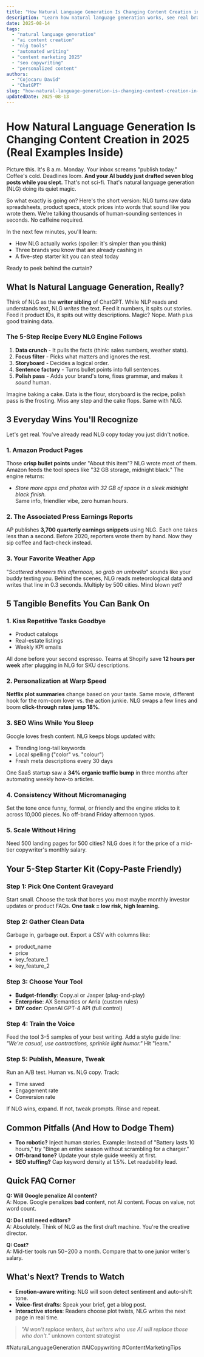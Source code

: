```yaml
---
title: "How Natural Language Generation Is Changing Content Creation in 2025 (Real Examples Inside)"
description: "Learn how natural language generation works, see real brand wins, and get a 5-step playbook to start using AI writing in your own workflow today."
date: 2025-08-14
tags:
  - "natural language generation"
  - "ai content creation"
  - "nlg tools"
  - "automated writing"
  - "content marketing 2025"
  - "seo copywriting"
  - "personalized content"
authors:
  - "Cojocaru David"
  - "ChatGPT"
slug: "how-natural-language-generation-is-changing-content-creation-in-2025"
updatedDate: 2025-08-13
---
```


# How Natural Language Generation Is Changing Content Creation in 2025 (Real Examples Inside)

Picture this. It's 8 a.m. Monday. Your inbox screams "publish today." Coffee's cold. Deadlines loom. **And your AI buddy just drafted seven blog posts while you slept.** That's not sci-fi. That's natural language generation (NLG) doing its quiet magic.

So what exactly is going on? Here's the short version: NLG turns raw data spreadsheets, product specs, stock prices into words that sound like you wrote them. We're talking thousands of human-sounding sentences in seconds. No caffeine required.

In the next few minutes, you'll learn:
- How NLG actually works (spoiler: it's simpler than you think)
- Three brands you know that are already cashing in
- A five-step starter kit you can steal today

Ready to peek behind the curtain?

## What Is Natural Language Generation, Really?

Think of NLG as the **writer sibling** of ChatGPT. While NLP reads and understands text, NLG *writes* the text. Feed it numbers, it spits out stories. Feed it product IDs, it spits out witty descriptions. Magic? Nope. Math plus good training data.

### The 5-Step Recipe Every NLG Engine Follows

1. **Data crunch** - It pulls the facts (think: sales numbers, weather stats).  
2. **Focus filter** - Picks what matters and ignores the rest.  
3. **Storyboard** - Decides a logical order.  
4. **Sentence factory** - Turns bullet points into full sentences.  
5. **Polish pass** - Adds your brand's tone, fixes grammar, and makes it *sound* human.

Imagine baking a cake. Data is the flour, storyboard is the recipe, polish pass is the frosting. Miss any step and the cake flops. Same with NLG.

## 3 Everyday Wins You'll Recognize

Let's get real. You've already read NLG copy today you just didn't notice.

### 1. Amazon Product Pages  
Those **crisp bullet points** under "About this item"? NLG wrote most of them. Amazon feeds the tool specs like "32 GB storage, midnight black." The engine returns:  
- *Store more apps and photos with 32 GB of space in a sleek midnight black finish.*  
Same info, friendlier vibe, zero human hours.

### 2. The Associated Press Earnings Reports  
AP publishes **3,700 quarterly earnings snippets** using NLG. Each one takes less than a second. Before 2020, reporters wrote them by hand. Now they sip coffee and fact-check instead.

### 3. Your Favorite Weather App  
"*Scattered showers this afternoon, so grab an umbrella*" sounds like your buddy texting you. Behind the scenes, NLG reads meteorological data and writes that line in 0.3 seconds. Multiply by 500 cities. Mind blown yet?

## 5 Tangible Benefits You Can Bank On

### 1. Kiss Repetitive Tasks Goodbye  
- Product catalogs  
- Real-estate listings  
- Weekly KPI emails  

All done before your second espresso. Teams at Shopify save **12 hours per week** after plugging in NLG for SKU descriptions.

### 2. Personalization at Warp Speed  
**Netflix plot summaries** change based on your taste. Same movie, different hook for the rom-com lover vs. the action junkie. NLG swaps a few lines and boom **click-through rates jump 18%**.

### 3. SEO Wins While You Sleep  
Google loves fresh content. NLG keeps blogs updated with:  
- Trending long-tail keywords  
- Local spelling ("color" vs. "colour")  
- Fresh meta descriptions every 30 days  

One SaaS startup saw a **34% organic traffic bump** in three months after automating weekly how-to articles.

### 4. Consistency Without Micromanaging  
Set the tone once funny, formal, or friendly and the engine sticks to it across 10,000 pieces. No off-brand Friday afternoon typos.

### 5. Scale Without Hiring  
Need 500 landing pages for 500 cities? NLG does it for the price of a mid-tier copywriter's monthly salary.

## Your 5-Step Starter Kit (Copy-Paste Friendly)

### Step 1: Pick One Content Graveyard
Start small. Choose the task that bores you most maybe monthly investor updates or product FAQs. **One task = low risk, high learning.**

### Step 2: Gather Clean Data
Garbage in, garbage out. Export a CSV with columns like:  
- product_name  
- price  
- key_feature_1  
- key_feature_2  

### Step 3: Choose Your Tool
- **Budget-friendly**: Copy.ai or Jasper (plug-and-play)  
- **Enterprise**: AX Semantics or Arria (custom rules)  
- **DIY coder**: OpenAI GPT-4 API (full control)

### Step 4: Train the Voice
Feed the tool 3-5 samples of your best writing. Add a style guide line: *"We're casual, use contractions, sprinkle light humor."* Hit "learn."

### Step 5: Publish, Measure, Tweak
Run an A/B test. Human vs. NLG copy. Track:  
- Time saved  
- Engagement rate  
- Conversion rate  

If NLG wins, expand. If not, tweak prompts. Rinse and repeat.

## Common Pitfalls (And How to Dodge Them)

- **Too robotic?** Inject human stories. Example: Instead of "Battery lasts 10 hours," try "Binge an entire season without scrambling for a charger."
- **Off-brand tone?** Update your style guide weekly at first.
- **SEO stuffing?** Cap keyword density at 1.5%. Let readability lead.

## Quick FAQ Corner

**Q: Will Google penalize AI content?**  
A: Nope. Google penalizes **bad** content, not AI content. Focus on value, not word count.

**Q: Do I still need editors?**  
A: Absolutely. Think of NLG as the first draft machine. You're the creative director.

**Q: Cost?**  
A: Mid-tier tools run $50-$200 a month. Compare that to one junior writer's salary.

## What's Next? Trends to Watch

- **Emotion-aware writing**: NLG will soon detect sentiment and auto-shift tone.  
- **Voice-first drafts**: Speak your brief, get a blog post.  
- **Interactive stories**: Readers choose plot twists, NLG writes the next page in real time.

> _"AI won't replace writers, but writers who use AI will replace those who don't."_   unknown content strategist

#NaturalLanguageGeneration #AICopywriting #ContentMarketingTips